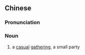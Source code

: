 ==Chinese==
{{zh-forms}}

===Pronunciation===
{{zh-pron
|m=xiǎojù
|cat=n
}}

===Noun===
{{zh-noun}}

# a [[casual]] [[gathering]], a small party
